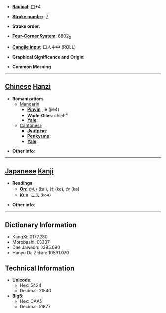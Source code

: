* '''[[Wiktionary:Chinese radical index| Radical]]''': [[Wiktionary:Chinese radical index 口|口]]+4

* '''[[Wiktionary:Chinese total strokes index|Stroke number]]''': [[Wiktionary:Chinese total strokes index 7|7]]

* '''Stroke order''': 

* '''[[Wiktionary:Chinese four corner index|Four-Corner System]]''': 6802<sub>0</sub>

* '''[[Wiktionary:Chinese Cangjie index|Cangjie input]]''': 口人中中 (ROLL)

* '''Graphical Significance and Origin''': 

* '''Common Meaning'''

----

== [[Chinese]] [[Hanzi]] ==

* '''Romanizations'''
** [[Mandarin]]
*** '''[[Pinyin]]''': jiè (jie4)
*** '''[[Wade-Giles]]''': chieh<sup>4</sup>
*** '''[[Yale]]''': 
**[[Cantonese]]
***'''[[Jyutping]]''':
***'''[[Penkyamp]]''': 
***'''[[Yale]]''': 

* '''Other info''': 

----

== [[Japanese]] [[Kanji]] ==

* '''Readings'''
** '''[[On]]''': [[かい]] (kai), [[け]] (ke), [[か]] (ka)
** '''[[Kun]]''': [[こえ]] (koe)

* '''Other info''':  

----

== Dictionary Information ==

* KangXi: 0177.280
* Morobashi: 03337
* Dae Jaweon: 0395.090
* Hanyu Da Zidian: 10591.070

== Technical Information ==

* '''Unicode''':
** Hex: 5424
** Decimal: 21540
* '''Big5''':
** Hex: CAA5
** Decimal: 51877